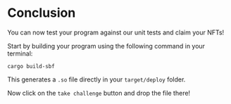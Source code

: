 # Conclusion

You can now test your program against our unit tests and claim your NFTs!

Start by building your program using the following command in your terminal:

```
cargo build-sbf
```

This generates a `.so` file directly in your `target/deploy` folder.

Now click on the `take challenge` button and drop the file there!